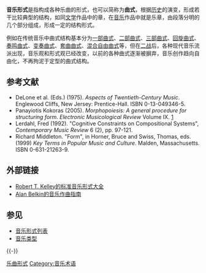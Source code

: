 '''音乐形式'''是指构成各种乐曲的形式，也可以简称为'''曲式'''，根据[[音乐史|历史]]的演变，形成若干比较典型的结构，如同[[文学|文学]]作品中的章，在[[音乐|音乐]]作品中就是乐章，由段落分明的几个部分组成，形成一定的结构形式。

例如在传统音乐中曲式结构基本分为[[一部曲式|一部曲式]]、[[二部曲式|二部曲式]]、[[三部曲式|三部曲式]]、[[回旋曲式|回旋曲式]]、[[奏鸣曲式|奏鸣曲式]]、[[变奏曲式|变奏曲式]]、[[套曲曲式|套曲曲式]]、[[混合自由曲式|混合自由曲式]]等，但在[[第二次世界大战|二战]]后，各种现代音乐流派出现，音乐观和形式观已经改变，以前的各种曲式逐渐被摒弃，音乐创作趋向自由化，不再拘泥于定型的曲式结构。

== 参考文献 ==
*DeLone et al. (Eds.) (1975). ''Aspects of Twentieth-Century Music''. Englewood Cliffs, New Jersey: Prentice-Hall. ISBN 0-13-049346-5.
*Panayiotis Kokoras (2005). ''Morphopoiesis: A general procedure for structuring form''. ''Electronic Musicological Review'' Volume IX. [https://web.archive.org/web/20090715170614/http://www.rem.ufpr.br/REMv9-1/kokoras.html]
*Lerdahl, Fred (1992). "Cognitive Constraints on Compositional Systems", ''Contemporary Music Review'' 6 (2), pp. 97-121. 
*Richard Middleton. "Form", in Horner, Bruce and Swiss, Thomas, eds. (1999) ''Key Terms in Popular Music and Culture''. Malden, Massachusetts. ISBN 0-631-21263-9.

== 外部链接 ==
* [http://www.robertkelleyphd.com/form.htm Robert T. Kelley的标准音乐形式大全] {{Wayback|url=http://www.robertkelleyphd.com/form.htm |date=20190111205950 }} {{en}}
* [https://web.archive.org/web/20080419085941/http://www.musique.umontreal.ca/personnel/belkin/bk/index.html Alan Belkin的音乐作曲指南] {{en}}

== 参见 ==
{{Portal box|音乐}}
* [[音乐形式列表|音乐形式列表]]
* [[音乐类型|音乐类型]]

{{-}}
{{Music portal}}

{{Authority control}}

[[Category:乐曲形式|]]
[[Category:音乐术语|Category:音乐术语]]